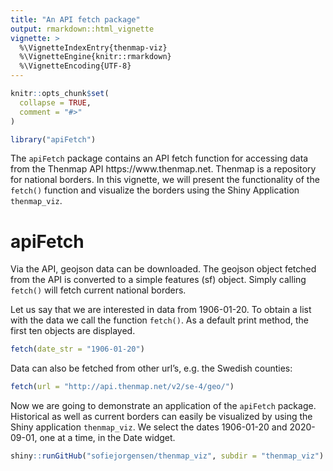 ```yaml
---
title: "An API fetch package"
output: rmarkdown::html_vignette
vignette: >
  %\VignetteIndexEntry{thenmap-viz}
  %\VignetteEngine{knitr::rmarkdown}
  %\VignetteEncoding{UTF-8}
---
```



```r
knitr::opts_chunk$set(
  collapse = TRUE,
  comment = "#>"
)
```

```r
library("apiFetch")
```

The `apiFetch` package contains an API fetch function for accessing data from the Thenmap API https://www.thenmap.net. Thenmap is a repository for national borders. In this vignette, we will present the functionality of the `fetch()` function and visualize the borders using the Shiny Application `thenmap_viz`.

# apiFetch
Via the API, geojson data can be downloaded. The geojson object fetched from the API is converted to a simple features (sf) object. Simply calling `fetch()` will fetch current national borders.

Let us say that we are interested in data from 1906-01-20. To obtain a list with the data we call the function `fetch()`. As a default print method, the first ten objects are displayed.
```r
fetch(date_str = "1906-01-20")
```

Data can also be fetched from other url's, e.g. the Swedish counties:
```r
fetch(url = "http://api.thenmap.net/v2/se-4/geo/")
```
Now we are going to demonstrate an application of the `apiFetch` package. Historical as well as current borders can easily be visualized by using the Shiny application `thenmap_viz`. We select the dates 1906-01-20 and 2020-09-01, one at a time, in the Date widget.

```r
shiny::runGitHub("sofiejorgensen/thenmap_viz", subdir = "thenmap_viz")
```
